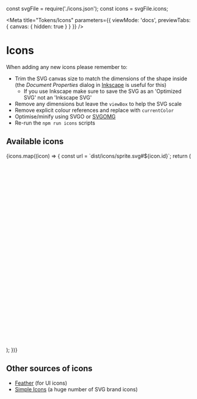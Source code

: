 const svgFile = require('./icons.json');
const icons = svgFile.icons;

<Meta
  title="Tokens/Icons"
  parameters={{ viewMode: 'docs', previewTabs: { canvas: { hidden: true } } }}
/>

# Icons

When adding any new icons please remember to:

- Trim the SVG canvas size to match the dimensions of the shape inside (the
  _Document Properties_ dialog in [Inkscape](https://inkscape.org) is useful for
  this)
  - If you use Inkscape make sure to save the SVG as an 'Optimized SVG' not an
    'Inkscape SVG'
- Remove any dimensions but leave the `viewBox` to help the SVG scale
- Remove explicit colour references and replace with `currentColor`
- Optimise/minify using SVGO or
  [SVGOMG](https://jakearchibald.github.io/svgomg/)
- Re-run the `npm run icons` scripts

## Available icons

<IconGallery>
  {icons.map((icon) => {
    const url = `dist/icons/sprite.svg#${icon.id}`;
    return (
      <IconItem name={icon.id} key={icon.id}>
        <svg viewBox="0 0 500 500">
          <use xlinkHref={url}></use>
        </svg>
      </IconItem>
    );
  })}
</IconGallery>

## Other sources of icons

- [Feather](https://feathericons.com) (for UI icons)
- [Simple Icons](https://simpleicons.org) (a huge number of SVG brand icons)
